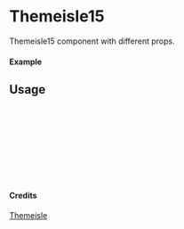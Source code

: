 
<Meta of={Themeisle15} title="Themeisle/Themeisle15" />

# Themeisle15

Themeisle15 component with different props.

#### Example

<Canvas of={Themeisle15.Primary} />

## Usage

```ts
import { Themeisle15 } from "yadl-ui";

const Example = () => {
  return (
      <Themeisle15 />
  );
};

export default Example;
```

#### Credits
[Themeisle](https://themeisle.com/illustrations/)
